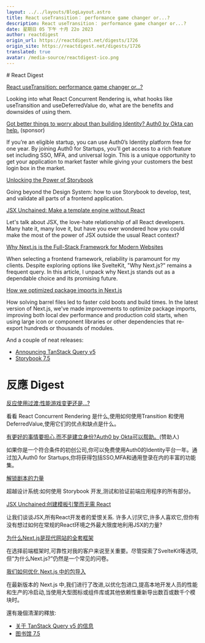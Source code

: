```yaml
---
layout: ../../layouts/BlogLayout.astro
title: React useTransition： performance game changer or...?
description: React useTransition： performance game changer or...?
date: 星期日 05 下午 十月 22o 2023
author: reactdigest
origin_url: https://reactdigest.net/digests/1726
origin_site: https://reactdigest.net/digests/1726
translated: true
avatar: /media-source/reactdigest-ico.png
---
```



<Reference client:only="react" title="React useTransition： performance game changer or...?" url="https://reactdigest.net/digests/1726" />

<Detail client:only="react">
	# React Digest

[React useTransition: performance game changer or…?](https://reactdigest.net/link/16486/a24eb3ef-556d-456e-a6a4-25de0a1cd63b/email)

Looking into what React Concurrent Rendering is, what hooks like useTransition and useDeferredValue do, what are the benefits and downsides of using them.

[Got better things to worry about than building Identity? Auth0 by Okta can help.](https://reactdigest.net/link/16487/a24eb3ef-556d-456e-a6a4-25de0a1cd63b/email) (sponsor)

If you’re an eligible startup, you can use Auth0’s Identity platform free for one year. By joining Auth0 for Startups, you’ll get access to a rich feature set including SSO, MFA, and universal login. This is a unique opportunity to get your application to market faster while giving your customers the best login box in the market.

[Unlocking the Power of Storybook](https://reactdigest.net/link/16488/a24eb3ef-556d-456e-a6a4-25de0a1cd63b/email)

Going beyond the Design System: how to use Storybook to develop, test, and validate all parts of a frontend application.

[JSX Unchained: Make a template engine without React](https://reactdigest.net/link/16489/a24eb3ef-556d-456e-a6a4-25de0a1cd63b/email)

Let's talk about JSX, the love-hate relationship of all React developers. Many hate it, many love it, but have you ever wondered how you could make the most of the power of JSX outside the usual React context?

[Why Next.js is the Full-Stack Framework for Modern Websites](https://reactdigest.net/link/16490/a24eb3ef-556d-456e-a6a4-25de0a1cd63b/email)

When selecting a frontend framework, reliability is paramount for my clients. Despite exploring options like SvelteKit, "Why Next.js?" remains a frequent query. In this article, I unpack why Next.js stands out as a dependable choice and its promising future.

[How we optimized package imports in Next.js](https://reactdigest.net/link/16491/a24eb3ef-556d-456e-a6a4-25de0a1cd63b/email)

How solving barrel files led to faster cold boots and build times. In the latest version of Next.js, we've made improvements to optimize package imports, improving both local dev performance and production cold starts, when using large icon or component libraries or other dependencies that re-export hundreds or thousands of modules.

And a couple of neat releases:

*   [Announcing TanStack Query v5](https://reactdigest.net/link/16492/a24eb3ef-556d-456e-a6a4-25de0a1cd63b/email)
*   [Storybook 7.5](https://reactdigest.net/link/16493/a24eb3ef-556d-456e-a6a4-25de0a1cd63b/email)


</Detail>

# 反應 Digest

[反应使用过渡:性能游戏变更还是...?](https://reactdigest.net/link/16486/a24eb3ef-556d-456e-a6a4-25de0a1cd63b/email)

看看 React Concurrent Rendering 是什么,使用如何使用Transition 和使用DeferredValue,使用它们的优点和缺点是什么。

[有更好的事情要担心,而不是建立身份?Auth0 by Okta可以帮助。](https://reactdigest.net/link/16487/a24eb3ef-556d-456e-a6a4-25de0a1cd63b/email)(赞助人)

如果你是一个符合条件的初创公司,你可以免费使用Auth0的Identity平台一年。通过加入Auth0 for Startups,你将获得包括SSO,MFA和通用登录在内的丰富的功能集。

[解锁剧本的力量](https://reactdigest.net/link/16488/a24eb3ef-556d-456e-a6a4-25de0a1cd63b/email)

超越设计系统:如何使用 Storybook 开发,测试和验证前端应用程序的所有部分。

[JSX Unchained:创建模板引擎而无需 React](https://reactdigest.net/link/16489/a24eb3ef-556d-456e-a6a4-25de0a1cd63b/email)

让我们谈谈JSX,所有React开发者的爱恨关系. 许多人讨厌它,许多人喜欢它,但你有没有想过如何在常规的React环境之外最大限度地利用JSX的力量?

[为什么Next.js是现代网站的全套框架](https://reactdigest.net/link/16490/a24eb3ef-556d-456e-a6a4-25de0a1cd63b/email)

在选择前端框架时,可靠性对我的客户来说至关重要。尽管探索了SvelteKit等选项,但“为什么Next.js?”仍然是一个常见的问卷。

[我们如何优化 Next.js 中的包导入](https://reactdigest.net/link/16491/a24eb3ef-556d-456e-a6a4-25de0a1cd63b/email)

在最新版本的 Next.js 中,我们进行了改进,以优化包进口,提高本地开发人员的性能和生产的冷启动,当使用大型图标或组件库或其他依赖性重新导出数百或数千个模块时。

還有幾個清潔的釋放:

* [关于 TanStack Query v5 的信息](https://reactdigest.net/link/16492/a24eb3ef-556d-456e-a6a4-25de0a1cd63b/email)
* [图书馆 7.5](https://reactdigest.net/link/16493/a24eb3ef-556d-456e-a6a4-25de0a1cd63b/email)


